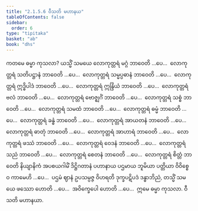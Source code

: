 ```yaml
---
title: "2.1.5.6 ဝီသတိ မဟာနယ"
tableOfContents: false
sidebar:
  order: 6
type: "tipitaka"
basket: "ab"
book: "dhs"
---
```



<DynamicBreadcrumb />

<Division number="357" book="dhs" e="ch" v="29" p="87">

<Paragraph number="818" book="dhs">
ကတမေ ဓမ္မာ ကုသလာ? ယသ္မိံ သမယေ လောကုတ္တရံ မဂ္ဂံ ဘာဝေတိ …ပေ…  လောကုတ္တရံ သတိပဋ္ဌာနံ ဘာဝေတိ …ပေ…  လောကုတ္တရံ သမ္မပ္ပဓာနံ ဘာဝေတိ …ပေ…  လောကုတ္တရံ ဣဒ္ဓိပါဒံ ဘာဝေတိ …ပေ…  လောကုတ္တရံ ဣန္ဒြိယံ ဘာဝေတိ …ပေ…  လောကုတ္တရံ ဗလံ ဘာဝေတိ …ပေ…  လောကုတ္တရံ ဗောဇ္ဈင်္ဂံ ဘာဝေတိ …ပေ…  လောကုတ္တရံ သစ္စံ ဘာဝေတိ …ပေ…  လောကုတ္တရံ သမထံ ဘာဝေတိ …ပေ…  လောကုတ္တရံ ဓမ္မံ ဘာဝေတိ …ပေ…  လောကုတ္တရံ ခန္ဓံ ဘာဝေတိ …ပေ…  လောကုတ္တရံ အာယတနံ ဘာဝေတိ …ပေ…  လောကုတ္တရံ ဓာတုံ ဘာဝေတိ …ပေ…  လောကုတ္တရံ အာဟာရံ ဘာဝေတိ …ပေ…  လောကုတ္တရံ ဖဿံ ဘာဝေတိ …ပေ…  လောကုတ္တရံ ဝေဒနံ ဘာဝေတိ …ပေ…  လောကုတ္တရံ သညံ ဘာဝေတိ …ပေ…  လောကုတ္တရံ စေတနံ ဘာဝေတိ …ပေ…  လောကုတ္တရံ စိတ္တံ ဘာဝေတိ နိယျာနိကံ အပစယဂါမိံ ဒိဋ္ဌိဂတာနံ ပဟာနာယ ပဌမာယ ဘူမိယာ ပတ္တိယာ ဝိဝိစ္စေဝ ကာမေဟိ …ပေ…  ပဌမံ ဈာနံ ဥပသမ္ပဇ္ဇ ဝိဟရတိ ဒုက္ခပဋိပဒံ ဒန္ဓာဘိညံ, တသ္မိံ သမယေ ဖဿော ဟောတိ …ပေ…  အဝိက္ခေပေါ ဟောတိ …ပေ…  ဣမေ ဓမ္မာ ကုသလာ.

</Paragraph>
</Division>

<Paragraph number="819" type="center" book="dhs">
ဝီသတိ မဟာနယာ.
</Paragraph>
